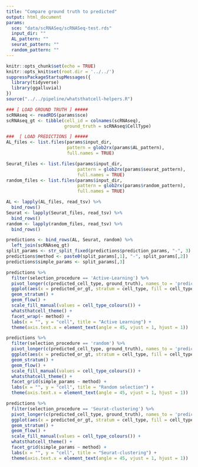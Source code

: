 ```yaml
---
title: "Compare ground truth to predicted"
output: html_document
params:
  sce: "data/scRNASeq/scRNASeq-test.rds"
  input_dir: ""
  AL_pattern: ""
  seurat_pattern: ""
  random_pattern: ""
---
```


```r
knitr::opts_chunk$set(echo = TRUE)
knitr::opts_knit$set(root.dir = '../../')
suppressPackageStartupMessages({
  library(tidyverse)
  library(ggalluvial)
})
source("../../pipeline/whatsthatcell-helpers.R")
```


```r
### [ LOAD GROUND TRUTH ] #####
scRNAseq <- readRDS(params$sce)
scRNAseq_gt <- tibble(cell_id = colnames(scRNAseq),
                      ground_truth = scRNAseq$CellType)

###  [ LOAD PREDICTIONS ] #####
AL_files <- list.files(params$input_dir, 
                       pattern = glob2rx(params$AL_pattern),
                       full.names = TRUE)

Seurat_files <- list.files(params$input_dir,
                           pattern = glob2rx(params$seurat_pattern),
                           full.names = TRUE)
random_files <- list.files(params$input_dir,
                           pattern = glob2rx(params$random_pattern),
                           full.names = TRUE)

AL <- lapply(AL_files, read_tsv) %>% 
  bind_rows()
Seurat <- lapply(Seurat_files, read_tsv) %>% 
  bind_rows()
random <- lapply(random_files, read_tsv) %>% 
  bind_rows()

predictions <- bind_rows(AL, Seurat, random) %>% 
  left_join(scRNAseq_gt)
split_params <- str_split_fixed(predictions$prediction_params, "-", 3)
predictions$method <- paste0(split_params[,1], "-", split_params[,2])
predictions$simple_params <- split_params[,3]
```


```r
predictions %>% 
  filter(selection_procedure == 'Active-Learning') %>% 
  pivot_longer(c(predicted_cell_type, ground_truth), names_to = 'predicted_or_gt', values_to = 'cell_type') %>% 
  ggplot(aes(x = predicted_or_gt, stratum = cell_type, fill = cell_type, alluvium = cell_id)) +
  geom_stratum() +
  geom_flow() +
  scale_fill_manual(values = cell_type_colours()) +
  whatsthatcell_theme() +
  facet_wrap(~ method) + 
  labs(x = "", y = "cell", title = "Active Learning") +
  theme(axis.text.x = element_text(angle = 45, vjust = 1, hjust = 1))
```

```r
predictions %>% 
  filter(selection_procedure == 'random') %>% 
  pivot_longer(c(predicted_cell_type, ground_truth), names_to = 'predicted_or_gt', values_to = 'cell_type') %>% 
  ggplot(aes(x = predicted_or_gt, stratum = cell_type, fill = cell_type, alluvium = cell_id)) +
  geom_stratum() +
  geom_flow() +
  scale_fill_manual(values = cell_type_colours()) +
  whatsthatcell_theme() + 
  facet_grid(simple_params ~ method) +
  labs(x = "", y = "cell", title = "Random selection") +
  theme(axis.text.x = element_text(angle = 45, vjust = 1, hjust = 1))
```

```r
predictions %>% 
  filter(selection_procedure == 'Seurat-clustering') %>% 
  pivot_longer(c(predicted_cell_type, ground_truth), names_to = 'predicted_or_gt', values_to = 'cell_type') %>% 
  ggplot(aes(x = predicted_or_gt, stratum = cell_type, fill = cell_type, alluvium = cell_id)) +
  geom_stratum() +
  geom_flow() +
  scale_fill_manual(values = cell_type_colours()) +
  whatsthatcell_theme() + 
  facet_grid(simple_params ~ method) +
  labs(x = "", y = "cell", title = "Seurat-clustering") +
  theme(axis.text.x = element_text(angle = 45, vjust = 1, hjust = 1))
```


